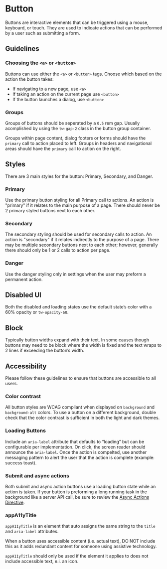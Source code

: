 

<Meta of={stories} />

# Button

Buttons are interactive elements that can be triggered using a mouse, keyboard, or touch. They are
used to indicate actions that can be performed by a user such as submitting a form.

<Primary />

<Controls />

## Guidelines

### Choosing the `<a>` or `<button>`

Buttons can use either the `<a>` or `<button>` tags. Choose which based on the action the button
takes:

- If navigating to a new page, use `<a>`
- If taking an action on the current page use `<button>`
- If the button launches a dialog, use `<button>`

### Groups

Groups of buttons should be seperated by a `0.5` rem gap. Usually acomplished by using the
`tw-gap-2` class in the button group container.

Groups within page content, dialog footers or forms should have the `primary` call to action placed
to left. Groups in headers and navigational areas should have the `primary` call to action on the
right.

## Styles

There are 3 main styles for the button: Primary, Secondary, and Danger.

### Primary

<Story of={stories.Primary} />

Use the primary button styling for all Primary call to actions. An action is "primary" if it relates
to the main purpose of a page. There should never be 2 primary styled buttons next to each other.

### Secondary

<Story of={stories.Secondary} />

The secondary styling should be used for secondary calls to action. An action is "secondary" if it
relates indirectly to the purpose of a page. There may be multiple secondary buttons next to each
other; however, generally there should only be 1 or 2 calls to action per page.

### Danger

<Story of={stories.Danger} />

Use the danger styling only in settings when the user may preform a permanent action.

## Disabled UI

Both the disabled and loading states use the default state’s color with a 60% opacity or
`tw-opacity-60`.

<Story of={stories.Disabled} />

## Block

Typically button widths expand with their text. In some causes though buttons may need to be block
where the width is fixed and the text wraps to 2 lines if exceeding the button’s width.

<Story of={stories.Block} />

## Accessibility

Please follow these guidelines to ensure that buttons are accessible to all users.

### Color contrast

All button styles are WCAG compliant when displayed on `background` and `background-alt` colors. To
use a button on a different background, double check that the color contrast is sufficient in both
the light and dark themes.

### Loading Buttons

Include an `aria-label` attribute that defaults to “loading” but can be configurable per
implementation. On click, the screen reader should announce the `aria-label`. Once the action is
compelted, use another messaging pattern to alert the user that the action is complete (example:
success toast).

### Submit and async actions

Both submit and async action buttons use a loading button state while an action is taken. If your
button is preforming a long running task in the background like a server API call, be sure to review
the [Async Actions Directive](?path=/story/component-library-async-actions-overview--page).

<Story of={stories.Loading} />

### appA11yTitle

`appA11yTitle` is an element that auto assigns the same string to the `title` and `aria-label`
attributes.

When a button uses accessible content (i.e. actual text), DO NOT include this as it adds redundant
content for someone using assistive technology.

`appA11yTitle` should only be used if the element it applies to does not include accessible text,
e.i. an icon.

